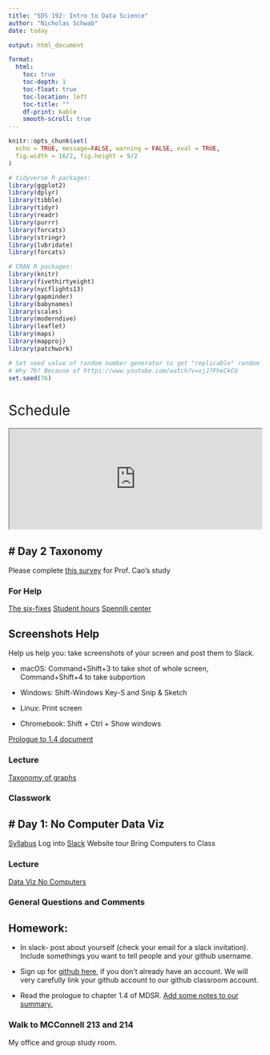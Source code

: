 ```yaml
---
title: "SDS 192: Intro to Data Science"
author: "Nicholas Schwab"
date: today

output: html_document

format:
  html:
    toc: true
    toc-depth: 1
    toc-float: true
    toc-location: left
    toc-title: ""
    df-print: kable
    smooth-scroll: true
---
```


```{=html}
<style>
h1{font-weight: 400;}
</style>
```
```r
knitr::opts_chunk$set(
  echo = TRUE, message=FALSE, warning = FALSE, eval = TRUE, 
  fig.width = 16/2, fig.height = 9/2
)

# tidyverse R packages:
library(ggplot2)
library(dplyr)
library(tibble)
library(tidyr)
library(readr)
library(purrr)
library(forcats)
library(stringr)
library(lubridate)
library(forcats)

# CRAN R packages:
library(knitr)
library(fivethirtyeight)
library(nycflights13)
library(gapminder)
library(babynames)
library(scales)
library(moderndive)
library(leaflet)
library(maps)
library(mapproj)
library(patchwork)

# Set seed value of random number generator to get "replicable" random numbers.
# Why 76? Because of https://www.youtube.com/watch?v=xjJ7FheCkCU
set.seed(76)
```

```{=html}
<style>
h1{font-weight: 400;}
</style>
```
# Schedule

<iframe src="https://docs.google.com/spreadsheets/d/e/2PACX-1vTG_b6upDZcPxXB92LHYIhV1uAXgeVGaMsZ3sDRPuSQN74JdhkKhZQVjw6T68I3zsP8KGYzDSVTZW64/pubhtml?gid=0&amp;single=true&amp;widget=true&amp;headers=false&amp;gid=0&amp;range=A1:D3" width="100%" height="200">

</iframe>

<!-- # Day 26: Final project work. -->

<!-- Just working the final project today.  -->

<!-- # Day 25: More maps with leaflet.  -->

<!-- UMass $10,000 dollar/year scholarship to study Informatics, let me know if you want more info. -->

<!-- -   more maps -->

<!-- -   provider tiles -->

<!-- -   slides  -->

<!-- [Final Project](./course-materials/project-instructions/final-project.html) due Tuesday Dec 20 at midnight. Presentation of project is Wednesday Dec 21 at 10:30am.  -->

<!-- # Day 24: Maps with ggplot2 and leaflet.  -->

<!-- We'll be working from [this site](./course-materials/lectures/maps-ggplot.html) today.  -->

<!-- # Day 23: SQL Project Day  -->

<!-- Time to work on Project 3 -->

<!-- # Day 22: More SQL  -->

<!-- -   Review problems 1,2,3 and 5 from chapter 15 -->

<!-- -   Short Lecture?  -->

<!-- -   [Project 3](./course-materials/project-instructions/project-3/project3.html) -->

<!-- # Day 21: Intro to SQL and dbplyr() -->

<!-- -   [Example](./course-materials/lectures/SQL-example-yelp.html) -->

<!-- -   Try Problems 1,2,3 and 5 from chapter 15 with dbplyr and SQL -->

<!-- -   A [Cheatsheet](https://s3.amazonaws.com/assets.datacamp.com/email/other/SQL+for+Data+Science.pdf) and here's [another one](https://intellipaat.com/blog/wp-content/uploads/2022/10/SQL-Commands-Cheat-Sheet-2022.jpg) -->

<!-- # Day 20: Scraping Data -->

<!-- -   Discuss Pivot Practice. -->

<!-- -   [Scraping from website example](./course-materials/lectures/scrape-data.html)  -->

<!-- -   MDSR Chapter 6 Problem 3 and 4 for homework 6 due Monday. -->

<!-- # Day 19: Tidy Data Pivot Practice -->

<!-- [Just Pivot practice with this assignment](https://github.com/MTH190/Pivot_practice) -->

<!-- Clone the assignment by visiting the link above.  -->

<!-- # Day 18: Tidy Data -->

<!-- -   45 minutes on tidy data with [hw-05](https://github.com/MTH190/hw-05) -->

<!-- -   30 minutes on project  -->

<!-- -   No class on Friday Nov 11th or Nov 23rd -->

<!-- # Day 17: Continue working on Project 2 -->

<!-- -   Comment your data with `#` -->

<!-- -   Use pull to save data to avoid retyping.  -->

<!-- -   I'll continue to check slack and github to give feedback. -->

<!-- # Day 16: Project 2 -->

<!-- Github: -->

<!-- -   Together: Push to github HW-03, HW-04, and Project-1. -->

<!-- Remember: -->

<!-- -   **pull** new changes -->

<!-- -   make edits on your computer -->

<!-- -   **commit** your local changes -->

<!--     -   this step may be repeated -->

<!-- -   **pull** again to avoid merge conflicts -->

<!-- -   **push** your commit(s) to GitHub -->

<!-- [FEC Data Lecture](./course-materials/lectures/mdsr-wrangling-fec20.html) -->

<!-- [Project 2](./course-materials/project-instructions/project-2/project-2-fec-20.html) -->

<!-- Project 2 teams: -->

<!-- -   Ajani, Ida, Magdalena -->

<!-- -   James & Kathrine -->

<!-- # Day 15: Work on HW 4. -->

<!-- Questions on HW 4 -->

<!-- Point out the tidyverse [Coding Style Guide](https://style.tidyverse.org/) -->

<!-- -   [Files](https://style.tidyverse.org/files.html) -->

<!-- -   [Syntax](https://style.tidyverse.org/syntax.html) -->

<!-- -   [Pipes](https://style.tidyverse.org/pipes.html) -->

<!-- -   [ggplot2](https://style.tidyverse.org/ggplot2.html) -->

<!-- Practice: Merge Conflicts with github together -->

<!-- In preparation for Project 2: `install.packages("remotes")` `remotes::install_github("baumer-lab/fec20")` -->

<!-- # Day 14: Ok Really Start HW 4 -->

<!-- Discuss Problems 1 and 3 from Chapter 5 -->

<!-- Start work on HW 4 -->

<!-- [Problem 3 solution](./MY-MDSR-SOLUTIONS/Chapter%205%20Problems/Chapter%205%20Problems/Problem-3-new.html) -->

<!-- # Day 13: More Practice -->

<!-- Push HW 3 to Github -->

<!-- Discuss Problems 1 and 3 from Chapter 5 -->

<!-- # Day 12: Joins -->

<!-- ## [The Joins](./course-materials/lectures/mdsr-the-joins.html) -->

<!-- Try [Chapter 5 problems 1, 3 and 4](https://mdsr-book.github.io/mdsr2e/ch-join.html#join-exercises) start in class continue for homework we'll discuss Friday -->

<!-- # Day 11: Project 1 workday and group_by() -->

<!-- ## [group_by() (and rename)](./course-materials/lectures/mdsr-group_by-and-rename.html) -->

<!-- ## Project_time -->

<!-- # Day 10: Project 1 -->

<!-- Discuss exercises 1,2,3,5 and 6 from chapter 4. -->

<!-- ## On Coding -->

<!-- [learning to code](./course-materials/lectures/mdsr-learning-to-code.html) -->

<!-- ## Project 1 -->

<!-- Copy it from github. [Here's the outline](./course-materials/project-instructions/project-1/project-1-hcc-data-outline.html) -->

<!-- # Day 9: The verbs -->

<!-- [The Verbs](./docs/course-materials/lectures/mdsr-the-verbs.html) [The Verbs](./course-materials/lectures/mdsr-the-verbs.html) -->

<!-- Discuss exercises 1,2,3 from chapter 4. -->

<!-- Problem 5 and 6 for Classwork -->

<!-- [Chapter 3: Problem 3 and 7](https://mdsr-book.github.io/mdsr2e/ch-vizII.html#datavizII-exercises) -->

<!-- # Day 8: Class is cancelled but... -->

<!-- ## I expect you to do the reading and try problem 1,2, and 3 from chapter 4. -->

<!-- I made you the dataframe for exercise 4.4 number 1 so you can play with the code. You can copy it from [here.](./course-materials/in-class-activities/chapter-4-problem-1.html) We'll discuss this problem, number 2 and also 3 on Friday. -->

<!-- # Day 7: Discuss Homework -->

<!-- ## Go over interesting bits from the homework: -->

<!-- -   HW2 -->

<!--     -   load(), inline code, nrow()\ -->

<!--     -   question 4 and 5 -->

<!-- -   HW3 -->

<!--     -   brief analysis of code -->

<!--     -   stuck anywhere? -->

<!-- ### Practice: -->

<!-- [Chapter 3: Problem 3 and 7](https://mdsr-book.github.io/mdsr2e/ch-vizII.html#datavizII-exercises) -->

<!-- # Day 6: Color and Grammar of Graphics -->

<!-- ## [Color lecture](./course-materials/lectures/mdsr_color.html) -->

<!-- ## [Grammar of graphics](./course-materials/lectures/mdsr-grammar-of-graphics.html) -->

<!-- ## Activity -->

<!-- -   [We'll do problems 3.1 #1 and 3 in class](https://mdsr-book.github.io/mdsr2e/ch-vizII.html#datavizII-exercises) -->

<!-- # Day 5: Digestion Day -->

<!-- ## Let us talk about these -->

<!-- -   [Chapter 2 Take Aways](https://docs.google.com/document/d/184nd7HdObXgeyuq7TUHYXjThkHWc0O45GDD1BG1m40E/edit?usp=sharing) -->

<!-- -   Discuss [Problems 1 & 6 & 3](https://mdsr-book.github.io/mdsr2e/ch-vizI.html#datavizI-exercises) -->

<!-- -   Discuss [Lab_01](./course-materials/lab-instructions/lab-01/lab-01-plastic-waste.html) -->

<!-- -   Quick check in [HW 02](./course-materials/hw-instructions/hw-02/hw-02-airbnb-edi.html) -->

<!-- ## [Color exercise](./course-materials/in-class-activities/Color_exercises.html) -->

<!-- # Day 4: Using GGplot -->

<!-- ## Activity: [Intro to ggplot2](./course-materials/in-class-activities/Activity-ggplot2.html) -->

<!-- ## [Lab_01](./course-materials/lab-instructions/lab-01/lab-01-plastic-waste.html) -->

<!-- # Day 3: Check in and Taxonomy -->

<!-- ## Updates: -->

<!-- -   Issues with some packages installing on Server: 'coronavirus', 'ggimage', 'dsbox' -->

<!-- -   What times of the day do you do your homework. When would AJ's office hours work for you? -->

<!-- ## Check in on HW 1 -->

<!-- [HW 1 Take Aways](https://docs.google.com/document/d/1jtF58XftxCVLf8DMDsrDLyxKY752puwckm1d6db-CYo/edit?usp=sharing) -->

<!-- HW 1 due by midnight tonight. -->

<!-- ## Taxonomy -->

<!-- [Lecture on Taxonomy](./course-materials/lectures/mdsr_viz_1_taxonomy.html) -->

<!-- [Activity on Taxonomy](./course-materials/in-class-activities/Activity_Taxonomy_of_Graphics.html) -->

<!-- ## Let's look at HW 2 -->

<!-- [HW 02](./course-materials/hw-instructions/hw-02/hw-02-airbnb-edi.html) should be shared with you through github You have to clone the repo and use your token as a password. -->

<!-- ## Get a NYTimes account -->

<!-- [You get this free through HCC](https://www.hcc.edu/library/find-resources/databases-and-journals/nyt-login) -->

# Day 2 Taxonomy
---

Please complete [this survey](https://smithcollege.qualtrics.com/jfe/form/SV_bmy8BNkIp4SpzXo) for Prof. Cao's study


### For Help

[The six-fixes](https://docs.google.com/document/d/1P7IyZ4On9OlrCOhygFxjC7XhQqyw8OludwChz-uFd_o/edit)
[Student hours](/course-materials/syllabus/syllabus.qmd) 
[Spennlli center](https://www.smith.edu/academics/spinelli-center/tutoring#disciplines)

::: {.callout-tip collapse="true"}
## Screenshots Help

Help us help you: take screenshots of your screen and post them to Slack.

-   macOS: Command+Shift+3 to take shot of whole screen, Command+Shift+4 to take subportion

-   Windows: Shift-Windows Key-S and Snip & Sketch

-   Linux: Print screen

-   Chromebook: Shift + Ctrl + Show windows
:::


[Prologue to 1.4 document](https://docs.google.com/document/d/1EJ389lsPzAutfq1HEspdTNyyVAk8AJDItQPXgI58dus/edit?usp=sharing)

### Lecture 
[Taxonomy of graphs](course-materials/lectures/mdsr_viz_1_taxonomy.qmd)

### Classwork


<!-- ## Activity -->

<!-- [UNvotes](./course-materials/application-exercises/ae-01a-un-votes/unvotes.html) -->

<!-- or -->

<!-- [COVID-19](./course-materials/application-exercises/ae-01b-covid/covid.html) -->

<!-- ## HW 1 should be shared with you via github. -->

<!-- -   Check your email. -->

<!-- -   I'd like to start this in class so we're on the same page. -->

<!-- -   [Here's a link just in case, but don't click it](./course-materials/hw-instructions/hw-01/hw-01-pet-names.html) -->

# Day 1: No Computer Data Viz
---

[Syllabus](./course-materials/syllabus/syllabus.html)
Log into [Slack](https://sds-192-ns-202401.slack.com)
Website tour
Bring Computers to Class

### Lecture 
[Data Viz No Computers](./course-materials/first-day-survey/Data-Viz-No-Computers.qmd)

### General Questions and Comments

::: {.callout-note collapse="true"}
## Homework:

-   In slack- post about yourself (check your email for a slack invitation). Include somethings you want to tell people and your github username.

-   Sign up for [github here](https://github.com/), if you don't already have an account. We will very carefully link your github account to our github classroom account.

-   Read the prologue to chapter 1.4 of MDSR. [Add some notes to our summary.](https://docs.google.com/document/d/1EJ389lsPzAutfq1HEspdTNyyVAk8AJDItQPXgI58dus/edit?usp=sharing)
:::

### Walk to MCConnell 213 and 214
My office and group study room.  
